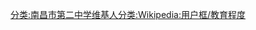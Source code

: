 {{Userbox
  |border-c = #ee0000
  |border-s = 1
  |id-c     = #ffffff
  |id-s     = 15
  |id-fc    = #ee0000
  |info-c   = #ee0000
  |info-s   = 10
  |info-fc  = #ffffff
  |id       = 南昌二中
  |info     = 这个用户是<span style="color:#000000;">'''[[南昌市第二中学]]'''</span>的学生、校友或教职人员。
}}
[[分类:南昌市第二中学维基人]][[分类:Wikipedia:用户框/教育程度]]